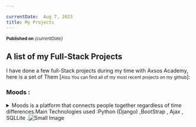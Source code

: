 ```yaml
---

currentDate:  Aug 7, 2023
title: My Projects 
---
```


<sub> **Published on** *{currentDate}*</sub>

## A list of my Full-Stack Projects
I have done a few full-Stack projects during my time with Axsos Academy, here is a set of Them [<small>Also You can find all of my most recent projects on my github</small>]: 

### Moods : 

<details>
  <summary>Moods is a platform that connects people together regardless of time differences.Main Technologies used :Python (Django) ,BootStrap , Ajax , SQLLite .<img src="https://user-images.githubusercontent.com/77834808/230228434-15fbe2c1-dc37-4518-9f00-9affb391acb0.png" alt="Small Image" style="max-width: 200px;"/></summary>

- Screenshots:
  - Sign In and Sign Up Pages:
    On these pages, we have used Ajax to implement the non-refreshing page method for a better user experience. Once the user registers for the app, they are redirected to the main dashboard to let them know that their registration process went smoothly. Once they sign up, a random avatar is generated for them based on their first name. You can find out more about how to use this avatar here -->> [Random Avatar](https://www.stefanjudis.com/blog/apis-to-generate-random-user-avatars/#multiavatar-api)..
    <CuteCard descreption={{'img':'https://user-images.githubusercontent.com/77834808/233746123-ff6d8970-0013-44a2-ae8e-f86508a591a0.png','alt':'Main Sign up page for moods'}}/>
  -  Logged In Profile Pages:
    When we go to our profile in the navigation bar or click on our name, we are redirected to our main profile. Here, we can see our posts, our friends, our requests, and we can post on our profiles, which will also be displayed on the main dashboard.
    <CuteCard descreption={{'img':'https://user-images.githubusercontent.com/77834808/233746399-3d51a16b-b9e4-417b-a153-4f3356645bcc.png','alt':'Logged in user profile page'}}/>
  - dashboard:
    in the dashboard, You are met on the left with your user information, and on the right you have the abilty to see people's posts and comment them, you can have your own posts, you have the ability to delete your own comments and posts. Ajax was implemented here on the comments, posts, likes. 

    We have used alot of crud operations here, such as Creating a post object, creating a like on the post and updating the count, and many more, you can feel free to check our models file with the views. 
    <CuteCard descreption={{'img':'https://user-images.githubusercontent.com/77834808/233746267-7f9f5cef-5b9f-4550-a3c4-eb71388d4550.png','alt':'Dashboard'}}/>
  - Other Users' Profiles:
    This is very similar to the user profile page. Here, we can see the other user's information and posts, with an additional feature to see their local time and the time difference between both of you. We can also add them as a friend, and check if they have sent us a friend request.
    <CuteCard descreption={{'img':'https://user-images.githubusercontent.com/77834808/233746610-762a3217-35ab-49d0-bea7-d37810f36ce5.png','alt':'other User profiles'}}/>
  - Messages:
    When you go to the messages section, you will see the users you have sent messages to, the users you have not sent messages to, and other users' information.
    <CuteCard descreption={{'img':'https://user-images.githubusercontent.com/77834808/233746747-183e9b39-3750-406d-9129-f31e03eb87a6.png','alt':'Messages'}}/>
  - Search:
    We have added a search feature where you can look up people by their first name, last name, and email.
    <CuteCard descreption={{'img':'https://user-images.githubusercontent.com/77834808/233746904-79135a08-86bb-43e9-ade1-2558ca386a61.png','alt':'Search'}}/>
  - Custom error pages
    we have added a custom error page for errors  :404 and 500, and in the future we are planning to add more
    <CuteCard descreption={{'img':'https://user-images.githubusercontent.com/77834808/233746956-2edb4807-3b8c-42f4-ba58-16eb8c4c02b1.png','alt':'Special Error messages'}}/>
</details>
